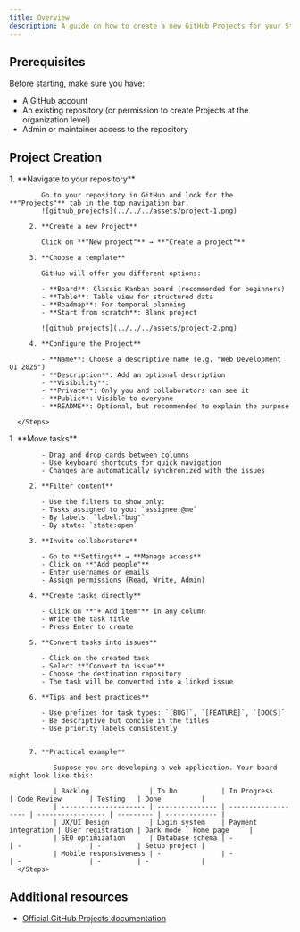 ```yaml
---
title: Overview
description: A guide on how to create a new GitHub Projects for your Starlight docs site.
---
```



## Prerequisites

Before starting, make sure you have:

- A GitHub account
- An existing repository (or permission to create Projects at the organization level)
- Admin or maintainer access to the repository

## Project Creation

<Tabs>
   <TabItem label="Creation">
      <Steps>
         1. **Navigate to your repository**

            Go to your repository in GitHub and look for the **"Projects"** tab in the top navigation bar.
            ![github_projects](../../../assets/project-1.png)

         2. **Create a new Project**

            Click on **"New project"** → **"Create a project"**

         3. **Choose a template**

            GitHub will offer you different options:

            - **Board**: Classic Kanban board (recommended for beginners)
            - **Table**: Table view for structured data
            - **Roadmap**: For temporal planning
            - **Start from scratch**: Blank project

            ![github_projects](../../../assets/project-2.png)

         4. **Configure the Project**

            - **Name**: Choose a descriptive name (e.g. "Web Development Q1 2025")
            - **Description**: Add an optional description
            - **Visibility**:
            - **Private**: Only you and collaborators can see it
            - **Public**: Visible to everyone
            - **README**: Optional, but recommended to explain the purpose

      </Steps>

   </TabItem>
   
   <TabItem label="Usage">
      <Steps>
         1. **Move tasks**

            - Drag and drop cards between columns
            - Use keyboard shortcuts for quick navigation
            - Changes are automatically synchronized with the issues

         2. **Filter content**

            - Use the filters to show only:
            - Tasks assigned to you: `assignee:@me`
            - By labels: `label:"bug"`
            - By state: `state:open`

         3. **Invite collaborators**

            - Go to **Settings** → **Manage access**
            - Click on **"Add people"**
            - Enter usernames or emails
            - Assign permissions (Read, Write, Admin)

         4. **Create tasks directly**

            - Click on **"+ Add item"** in any column
            - Write the task title
            - Press Enter to create

         5. **Convert tasks into issues**

            - Click on the created task
            - Select **"Convert to issue"**
            - Choose the destination repository
            - The task will be converted into a linked issue

         6. **Tips and best practices**

            - Use prefixes for task types: `[BUG]`, `[FEATURE]`, `[DOCS]`
            - Be descriptive but concise in the titles
            - Use priority labels consistently


         7. **Practical example**

               Suppose you are developing a web application. Your board might look like this:

               | Backlog               | To Do           | In Progress         | Code Review       | Testing   | Done          |
               | --------------------- | --------------- | ------------------- | ----------------- | --------- | ------------- |
               | UX/UI Design          | Login system    | Payment integration | User registration | Dark mode | Home page     |
               | SEO optimization      | Database schema | -                   | -                 | -         | Setup project |
               | Mobile responsiveness | -               | -                   | -                 | -         | -             |
      </Steps>

   </TabItem>
</Tabs>

## Additional resources

- [Official GitHub Projects documentation](https://docs.github.com/en/issues/planning-and-tracking-with-projects)
